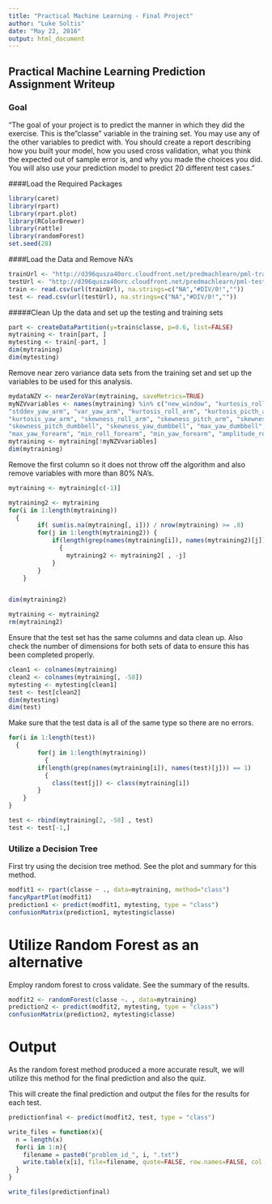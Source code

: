 ---
title: "Practical Machine Learning - Final Project"
author: "Luke Soltis"
date: "May 22, 2016"
output: html_document
---

## Practical Machine Learning Prediction Assignment Writeup

### Goal

"The goal of your project is to predict the manner in which they did the exercise. This is the "classe" variable in the training set. You may use any of the other variables to predict with. You should create a report describing how you built your model, how you used cross validation, what you think the expected out of sample error is, and why you made the choices you did. You will also use your prediction model to predict 20 different test cases."

####Load the Required Packages

```{r}
library(caret)
library(rpart)
library(rpart.plot)
library(RColorBrewer)
library(rattle)
library(randomForest)
set.seed(28)

```

####Load the Data and Remove NA's

```{r}
trainUrl <- "http://d396qusza40orc.cloudfront.net/predmachlearn/pml-training.csv"
testUrl <- "http://d396qusza40orc.cloudfront.net/predmachlearn/pml-testing.csv"
train <- read.csv(url(trainUrl), na.strings=c("NA","#DIV/0!",""))
test <- read.csv(url(testUrl), na.strings=c("NA","#DIV/0!",""))
```

#####Clean Up the data and set up the testing and training sets

```{r}
part <- createDataPartition(y=train$classe, p=0.6, list=FALSE)
mytraining <- train[part, ]
mytesting <- train[-part, ]
dim(mytraining)
dim(mytesting)

```

Remove near zero variance data sets from the training set and set up the variables to be used for this analysis. 

```{r}
mydataNZV <- nearZeroVar(mytraining, saveMetrics=TRUE)
myNZVvariables <- names(mytraining) %in% c("new_window", "kurtosis_roll_belt", "kurtosis_picth_belt", "kurtosis_yaw_belt", "skewness_roll_belt", "skewness_roll_belt.1", "skewness_yaw_belt", "max_yaw_belt", "min_yaw_belt", "amplitude_yaw_belt", "avg_roll_arm", "stddev_roll_arm", "var_roll_arm", "avg_pitch_arm", "stddev_pitch_arm", "var_pitch_arm", "avg_yaw_arm",
"stddev_yaw_arm", "var_yaw_arm", "kurtosis_roll_arm", "kurtosis_picth_arm",
"kurtosis_yaw_arm", "skewness_roll_arm", "skewness_pitch_arm", "skewness_yaw_arm", "max_roll_arm", "min_roll_arm", "min_pitch_arm", "amplitude_roll_arm", "amplitude_pitch_arm", "kurtosis_roll_dumbbell", "kurtosis_picth_dumbbell", "kurtosis_yaw_dumbbell", "skewness_roll_dumbbell",
"skewness_pitch_dumbbell", "skewness_yaw_dumbbell", "max_yaw_dumbbell", "min_yaw_dumbbell", "amplitude_yaw_dumbbell", "kurtosis_roll_forearm", "kurtosis_picth_forearm", "kurtosis_yaw_forearm", "skewness_roll_forearm", "skewness_pitch_forearm", "skewness_yaw_forearm", "max_roll_forearm",
"max_yaw_forearm", "min_roll_forearm", "min_yaw_forearm", "amplitude_roll_forearm", "amplitude_yaw_forearm", "avg_roll_forearm", "stddev_roll_forearm", "var_roll_forearm", "avg_pitch_forearm", "stddev_pitch_forearm", "var_pitch_forearm", "avg_yaw_forearm", "stddev_yaw_forearm", "var_yaw_forearm")
mytraining <- mytraining[!myNZVvariables]
dim(mytraining)

```

Remove the first column so it does not throw off the algorithm and also remove variables with more than 80% NA's.

```{r}
mytraining <- mytraining[c(-1)]

mytraining2 <- mytraining
for(i in 1:length(mytraining)) 
  {
        if( sum(is.na(mytraining[, i])) / nrow(mytraining) >= .8) 
        for(j in 1:length(mytraining2)) {
            if(length(grep(names(mytraining[i]), names(mytraining2)[j])) == 1)
              { 
                mytraining2 <- mytraining2[ , -j]
            }   
        } 
    }


dim(mytraining2)

mytraining <- mytraining2
rm(mytraining2)

```

Ensure that the test set has the same columns and data clean up.  Also check the number of dimensions for both sets of data to ensure this has been completed properly.    

```{r}
clean1 <- colnames(mytraining)
clean2 <- colnames(mytraining[, -58])
mytesting <- mytesting[clean1]
test <- test[clean2]
dim(mytesting)
dim(test)
```


Make sure that the test data is all of the same type so there are no errors.  

```{r}


for(i in 1:length(test))
  {
        for(j in 1:length(mytraining))
          {
        if(length(grep(names(mytraining[i]), names(test)[j])) == 1)
          {
            class(test[j]) <- class(mytraining[i])
        }      
    }      
}

test <- rbind(mytraining[2, -58] , test) 
test <- test[-1,]

```

###  Utilize a Decision Tree

First try using the decision tree method.  See the plot and summary for this method.  

```{r}
modfit1 <- rpart(classe ~ ., data=mytraining, method="class")
fancyRpartPlot(modfit1)
prediction1 <- predict(modfit1, mytesting, type = "class")
confusionMatrix(prediction1, mytesting$classe)

```

# Utilize Random Forest as an alternative

Employ random forest to cross validate.  See the summary of the results.  

```{r}

modfit2 <- randomForest(classe ~. , data=mytraining)
prediction2 <- predict(modfit2, mytesting, type = "class")
confusionMatrix(prediction2, mytesting$classe)

```


# Output

As the random forest method produced a more accurate result, we will utilize this method for the final prediction and also the quiz.  

This will create the final prediction and output the files for the results for each test.  

```{r}

predictionfinal <- predict(modfit2, test, type = "class")

write_files = function(x){
  n = length(x)
  for(i in 1:n){
    filename = paste0("problem_id_", i, ".txt")
    write.table(x[i], file=filename, quote=FALSE, row.names=FALSE, col.names=FALSE)
  }
}

write_files(predictionfinal)

```
